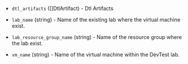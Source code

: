 <!-- Code generated from the comments of the Config struct in provisioner/azure-dtlartifact/provisioner.go; DO NOT EDIT MANUALLY -->

- `dtl_artifacts` ([]DtlArtifact) - Dtl Artifacts

- `lab_name` (string) - Name of the existing lab where the virtual machine exist.

- `lab_resource_group_name` (string) - Name of the resource group where the lab exist.

- `vm_name` (string) - Name of the virtual machine within the DevTest lab.

<!-- End of code generated from the comments of the Config struct in provisioner/azure-dtlartifact/provisioner.go; -->

